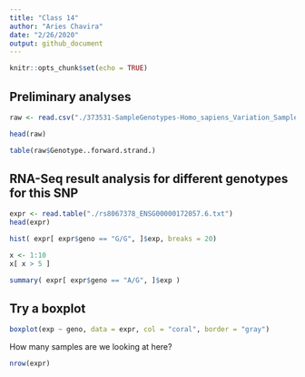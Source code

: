 ```yaml
---
title: "Class 14"
author: "Aries Chavira"
date: "2/26/2020"
output: github_document
---
```


```r
knitr::opts_chunk$set(echo = TRUE)
```

## Preliminary analyses 

```r
raw <- read.csv("./373531-SampleGenotypes-Homo_sapiens_Variation_Sample_rs8067378 (1).csv")

head(raw)
```
```r
table(raw$Genotype..forward.strand.)
```

## RNA-Seq result analysis for different genotypes for this SNP 

```r
expr <- read.table("./rs8067378_ENSG00000172057.6.txt")
head(expr)
```
```r
hist( expr[ expr$geno == "G/G", ]$exp, breaks = 20)

x <- 1:10
x[ x > 5 ]
```
```r
summary( expr[ expr$geno == "A/G", ]$exp )
```

## Try a boxplot 

```r
boxplot(exp ~ geno, data = expr, col = "coral", border = "gray")
```

How many samples are we looking at here? 
```r
nrow(expr)
```



